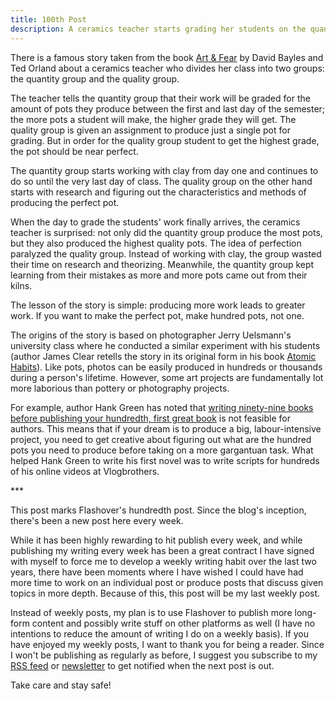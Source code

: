 ```yaml
---
title: 100th Post
description: A ceramics teacher starts grading her students on the quantity of work. The result is better work.
---
```


There is a famous story taken from the book [Art & Fear](https://www.amazon.com/Art-Fear-Observations-Rewards-Artmaking/dp/0961454733) by David Bayles and Ted Orland about a ceramics teacher who divides her class into two groups: the quantity group and the quality group.

The teacher tells the quantity group that their work will be graded for the amount of pots they produce between the first and last day of the semester; the more pots a student will make, the higher grade they will get. The quality group is given an assignment to produce just a single pot for grading. But in order for the quality group student to get the highest grade, the pot should be near perfect.

The quantity group starts working with clay from day one and continues to do so until the very last day of class. The quality group on the other hand starts with research and figuring out the characteristics and methods of producing the perfect pot.

When the day to grade the students' work finally arrives, the ceramics teacher is surprised: not only did the quantity group produce the most pots, but they also produced the highest quality pots. The idea of perfection paralyzed the quality group. Instead of working with clay, the group wasted their time on research and theorizing. Meanwhile, the quantity group kept learning from their mistakes as more and more pots came out from their kilns.

The lesson of the story is simple: producing more work leads to greater work. If you want to make the perfect pot, make hundred pots, not one.

The origins of the story is based on photographer Jerry Uelsmann's university class where he conducted a similar experiment with his students (author James Clear retells the story in its original form in his book [Atomic Habits](https://www.amazon.com/Atomic-Habits-Proven-Build-Break/dp/0735211299)). Like pots, photos can be easily produced in hundreds or thousands during a person's lifetime. However, some art projects are fundamentally lot more laborious than pottery or photography projects.

For example, author Hank Green has noted that [writing ninety-nine books before publishing your hundredth, first great book](https://www.youtube.com/watch?v=7dxcO26i9uw) is not feasible for authors. This means that if your dream is to produce a big, labour-intensive project, you need to get creative about figuring out what are the hundred pots you need to produce before taking on a more gargantuan task. What helped Hank Green to write his first novel was to write scripts for hundreds of his online videos at Vlogbrothers.

\*\*\*

This post marks Flashover's hundredth post. Since the blog's inception, there's been a new post here every week.

While it has been highly rewarding to hit publish every week, and while publishing my writing every week has been a great contract I have signed with myself to force me to develop a weekly writing habit over the last two years, there have been moments where I have wished I could have had more time to work on an individual post or produce posts that discuss given topics in more depth. Because of this, this post will be my last weekly post.

Instead of weekly posts, my plan is to use Flashover to publish more long-form content and possibly write stuff on other platforms as well (I have no intentions to reduce the amount of writing I do on a weekly basis). If you have enjoyed my weekly posts, I want to thank you for being a reader. Since I won't be publishing as regularly as before, I suggest you subscribe to my [RSS feed](/feed.xml) or [newsletter](http://eepurl.com/gPzwBD) to get notified when the next post is out.

Take care and stay safe!
